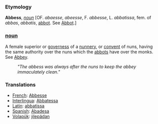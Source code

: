 === Etymology ===

'''Abbess''', ''[[noun (part of speech)|noun]]'' [OF. ''abaesse'', ''abeesse'', F. ''abbesse'', L. ''abbatissa'', fem. of ''abbas'', ''abbatis'', [[abbot]]. See [[Abbot]].]

=== [[noun]] ===

A female superior or [[governess]] of a [[nunnery]], or [[convent]] of nuns, having the same authority over the nuns which the [[abbots]] have over the monks. See [[Abbey]].

:'' "The abbess was always after the nuns to keep the abbey immaculately clean." ''

=== Translations ===
*[[French]]: [[Abbesse]]
*[[Interlingua]]: [[Abbatessa]]
*[[Latin]]: [[abbatissa]]
*[[Spanish]]: [[Abadesa]]
*[[Volapük]]: [[jilepädan]]